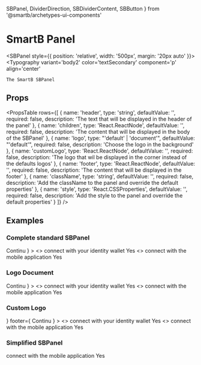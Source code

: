   SBPanel,
  DividerDirection,
  SBDividerContent,
  SBButton
} from '@smartb/archetypes-ui-components'

<Meta title='Overview|Components/SB/Panel' />

# SmartB Panel

<SBPanel style={{ position: 'relative', width: '500px', margin: '20px auto' }}>
  <Typography
    variant='body2'
    color='textSecondary'
    component='p'
    align='center'
  >
    The SmartB SBPanel
  </Typography>
</SBPanel>

## Props

<PropsTable
  rows={[
    {
      name: 'header',
      type: 'string',
      defaultValue: '',
      required: false,
      description: 'The text that will be displayed in the header of the panel'
    },
    {
      name: 'children',
      type: 'React.ReactNode',
      defaultValue: '',
      required: false,
      description:
        'The content that will be displayed in the body of the SBPanel'
    },
    {
      name: 'logo',
      type: "'default' | 'document'",
      defaultValue: "'default'",
      required: false,
      description: 'Choose the logo in the background'
    },
    {
      name: 'customLogo',
      type: 'React.ReactNode',
      defaultValue: '',
      required: false,
      description:
        'The logo that wil be displayed in the corner instead of the defaults logos'
    },
    {
      name: 'footer',
      type: 'React.ReactNode',
      defaultValue: '',
      required: false,
      description: 'The content that will be displayed in the footer'
    },
    {
      name: 'className',
      type: 'string',
      defaultValue: '',
      required: false,
      description:
        'Add the className to the panel and override the default properties'
    },
    {
      name: 'style',
      type: 'React.CSSProperties',
      defaultValue: '',
      required: false,
      description:
        'Add the style to the panel and override the default properties'
    }
  ]}
/>

## Examples

### Complete standard SBPanel

<Preview>
  <SBPanel
    header='Connection'
    style={{ position: 'relative', width: '500px', margin: '20px auto' }}
    footer={
      <SBButton
        style={{ margin: '20px auto', position: 'relative' }}
        disabled={true}
      >
        Continu
      </SBButton>
    }
  >
    <SBDividerContent style={{ width: '100%', height: '100%' }}>
      <>
        <Typography
          variant='body2'
          color='textSecondary'
          component='p'
          align='center'
        >
          connect with your identity wallet
        </Typography>
        <SBButton
          style={{
            margin: '20px auto',
            display: 'block',
            position: 'relative'
          }}
        >
          Yes
        </SBButton>
      </>
      <>
        <Typography
          variant='body2'
          color='textSecondary'
          component='p'
          align='center'
        >
          connect with the mobile application
        </Typography>
        <SBButton
          style={{
            margin: '20px auto',
            display: 'block',
            position: 'relative'
          }}
        >
          Yes
        </SBButton>
      </>
    </SBDividerContent>
  </SBPanel>
</Preview>

### Logo Document

<Preview>
  <SBPanel
    header='Connection'
    style={{ position: 'relative', width: '500px', margin: '20px auto' }}
    logo='document'
    footer={
      <SBButton
        style={{ margin: '20px auto', position: 'relative' }}
        disabled={true}
      >
        Continu
      </SBButton>
    }
  >
    <SBDividerContent
      style={{ width: '100%', height: '100%' }}
      dividerText='Or'
    >
      <>
        <Typography
          variant='body2'
          color='textSecondary'
          component='p'
          align='center'
        >
          connect with your identity wallet
        </Typography>
        <SBButton
          style={{
            margin: '20px auto',
            display: 'block',
            position: 'relative'
          }}
        >
          Yes
        </SBButton>
      </>
      <>
        <Typography
          variant='body2'
          color='textSecondary'
          component='p'
          align='center'
        >
          connect with the mobile application
        </Typography>
        <SBButton
          style={{
            margin: '20px auto',
            display: 'block',
            position: 'relative'
          }}
        >
          Yes
        </SBButton>
      </>
    </SBDividerContent>
  </SBPanel>
</Preview>

### Custom Logo

<Preview>
  <SBPanel
    header='Connection'
    style={{ position: 'relative', width: '500px', margin: '20px auto' }}
    customLogo={
      <AccountCircle
        style={{
          height: '115px',
          width: '115px',
          position: 'relative',
          marginLeft: '10px',
          marginTop: '22px',
          opacity: '15%'
        }}
      />
    }
    footer={
      <SBButton
        style={{ margin: '20px auto', position: 'relative' }}
        disabled={true}
      >
        Continu
      </SBButton>
    }
  >
    <SBDividerContent
      style={{ width: '100%', height: '100%' }}
      dividerText='Or'
    >
      <>
        <Typography
          variant='body2'
          color='textSecondary'
          component='p'
          align='center'
        >
          connect with your identity wallet
        </Typography>
        <SBButton
          style={{
            margin: '20px auto',
            display: 'block',
            position: 'relative'
          }}
        >
          Yes
        </SBButton>
      </>
      <>
        <Typography
          variant='body2'
          color='textSecondary'
          component='p'
          align='center'
        >
          connect with the mobile application
        </Typography>
        <SBButton
          style={{
            margin: '20px auto',
            display: 'block',
            position: 'relative'
          }}
        >
          Yes
        </SBButton>
      </>
    </SBDividerContent>
  </SBPanel>
</Preview>

### Simplified SBPanel

<Preview>
  <SBPanel
    style={{ position: 'relative', width: '500px', margin: '20px auto' }}
  >
    <Typography
      variant='body2'
      color='textSecondary'
      component='p'
      align='center'
    >
      connect with the mobile application
    </Typography>
    <SBButton
      style={{ margin: '20px auto', display: 'block', position: 'relative' }}
    >
      Yes
    </SBButton>
  </SBPanel>
</Preview>
